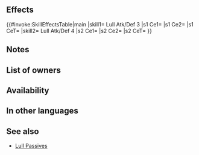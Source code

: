 {{Passive
|name=Lull Atk/Def
|type=B
|exclusive=0
|canUseMove={{MoveList|Infantry,Cavalry}}
|canUseWeapon={{WeaponList|All}}
|1name=Lull Atk/Def 1
|1tagid=SID_攻撃守備の凪1
|alt1name=Lull Atk Def 1
|1effect=Inflicts Atk/Def-1 on foe and neutralizes foe's bonuses to Atk/Def (from skills like Fortify, Rally, etc.) during combat.
|1required=-
|1cost=60
|1promotionRarity=4
|1promotionTier=1
|2name=Lull Atk/Def 2
|2tagid=SID_攻撃守備の凪2
|alt2name=Lull Atk Def 2
|2effect=Inflicts Atk/Def-2 on foe and neutralizes foe's bonuses to Atk/Def (from skills like Fortify, Rally, etc.) during combat.
|2cost=120
|2promotionRarity=5
|2promotionTier=1
|3name=Lull Atk/Def 3
|3tagid=SID_攻撃守備の凪3
|alt3name=Lull Atk Def 3
|3effect=Inflicts Atk/Def-3 on foe and neutralizes foe's bonuses to Atk/Def (from skills like Fortify, Rally, etc.) during combat.
|3cost=240
|3next=-
|4name=Lull Atk/Def 4
|alt4name=Lull Atk Def 4
|4tagid=SID_攻撃守備の凪4
|4effect=Inflicts Atk/Def-X on foe (X = 4 + number of【Bonus】effects active on foe; max 8; excludes stat bonuses) and neutralizes foe's bonuses to Atk/Def (from skills like Fortify, Rally, etc.) during combat.<br><br>【Bonus】<br>All effects that last "for 1 turn" or "that turn only." Includes bonuses granted by a skill like Rally or Hone and positive status effects (extra movement or effects like Dominance).
|4cost=300
|properties=random_owner
}}
==Effects==
{{#invoke:SkillEffectsTable|main
|skill1={{Si|Lull Atk/Def 3}} Lull Atk/Def 3
|s1 Ce1={{Eft|Temporary debuffs|Atk/Def|3}}
|s1 Ce2={{Eft|Neutralize Bonuses|Atk/Def}}
|s1 CeT={{Tgt|Foe}}
|skill2={{Si|Lull Atk/Def 4}} Lull Atk/Def 4
|s2 Ce1={{Eft|Temporary debuffs|Atk/Def|4 + {{Kp|Bonus}} effects<br>active on {{Tgt|Foe}}<br>(excluding {{SEt|Bonuses}})|max=8}}
|s2 Ce2={{Eft|Neutralize Bonuses|Atk/Def}}
|s2 CeT={{Tgt|Foe}}
}}
==Notes==
{{Temporary debuffs}}
{{Bonus neutralization}}
{{EffectfromBonus|additional temporary debuffs|name=Lull Atk/Def 4|target=the foe|nonStat=1}}
==List of owners==
{{Skill Hero List}}
==Availability==
{{PassiveFocusList}}
{{PassiveDistributionList}}
{{PassiveCombatManualList}}
==In other languages==
{{OtherLanguages
|english=Lull Atk/Def
|japanese=攻撃守備の凪
|german=Agr./Ver.-Tief
|spanishEU=Calma Ata/Def
|spanishLA=Calma Atq./Def.
|french=Répit Atq/Déf
|italian=Culla Att/Dif
|chineseTW=攻擊防守的靜謐
|portuguese=Atq./Def. calm.
}}
==See also==
{{See also skills|cond=Description LIKE '%number of%Bonus%effects active on%' AND Exclusive='1'}}
* [[Lull Passives]]
{{Passives Navbox|B}}